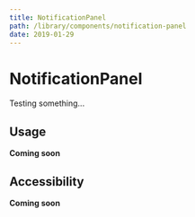 ```yaml
---
title: NotificationPanel
path: /library/components/notification-panel
date: 2019-01-29
---
```



# NotificationPanel

Testing something...

## Usage

**Coming soon**

## Accessibility

**Coming soon**
